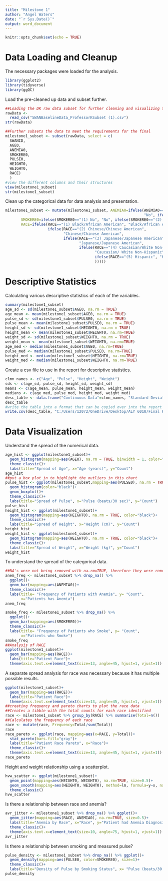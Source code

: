---
title: "Milestone 1"
author: "Angel Waters"
date: "`r Sys.Date()`"
output: word_document
---

```{r setup, include=FALSE}
knitr::opts_chunk$set(echo = TRUE)
```

# Data Loading and Cleanup

The necessary packages were loaded for the analysis.
```{r Libraries}
library(ggplot2)
library(tidyverse)
library(ggQC)
```

Load the pre-cleaned up data and subset further.
```{r Load data}
##Loading the DK raw data subset for further cleaning and visualizing the data.
rawData <- 
  read_csv("SWANBaselineData_ProfessorKSubset (1).csv")
str(rawData)

##Further subsets the data to meet the requirements for the final
milestone1_subset <- subset(rawData, select = c(
  SWANID,
  AGE0,
  ANEMIA0,
  SMOKERE0,
  PULSE0,
  HEIGHT0,
  WEIGHT0,
  RACE)
  )
#view the different columns and their structures
view(milestone1_subset)
str(milestone1_subset)

```

Clean up the categorical data for data analysis and presentation.
```{r Data Cleanup}
milestone1_subset <- mutate(milestone1_subset, ANEMIA0=ifelse(ANEMIA0=="(1) No",
                                                              "No", ifelse(ANEMIA0=="(2) Yes", "Yes", NA)),
       SMOKERE0=ifelse(SMOKERE0=="(1) No", "No", ifelse(SMOKERE0=="(2) Yes", "Yes", NA)),
       RACE=ifelse(RACE=="(1) Black/African American", "Black/African American",
                   ifelse(RACE=="(2) Chinese/Chinese American", 
                          "Chinese/Chinese American",
                          ifelse(RACE=="(3) Japanese/Japanese American",
                                 "Japanese/Japanese American",
                                 ifelse(RACE=="(4) Caucasian/White Non-Hispanic", 
                                        "Caucasian/ White Non-Hispanic", 
                                        ifelse(RACE=="(5) Hispanic", "Hispanic", NA)
                                        )))))

```


# Descriptive Statistics

Calculating various descriptive statistics of each of the variables.
```{r Descriptive Stats Numerical}
summary(milestone1_subset)
age_sd <- sd(milestone1_subset$AGE0, na.rm = TRUE)
age_mean <- mean(milestone1_subset$AGE0, na.rm = TRUE)
pulse_sd <- sd(milestone1_subset$PULSE0, na.rm = TRUE)
pulse_mean <- mean(milestone1_subset$PULSE0, na.rm = TRUE)
height_sd <- sd(milestone1_subset$HEIGHT0, na.rm = TRUE)
height_mean <- mean(milestone1_subset$HEIGHT0, na.rm=TRUE)
weight_sd <- sd(milestone1_subset$WEIGHT0, na.rm = TRUE)
weight_mean <- mean(milestone1_subset$WEIGHT0, na.rm=TRUE)
age_med <- median(milestone1_subset$AGE0, na.rm=TRUE)
pulse_med <- median(milestone1_subset$PULSE0, na.rm=TRUE)
height_med <- median(milestone1_subset$HEIGHT0, na.rm=TRUE)
weight_med <- median(milestone1_subset$WEIGHT0, na.rm=TRUE)
```

Create a csv file to use in the report for descriptive statistics.
```{r}
clmn_names <- c("Age", "Pulse", "Height", "Weight")
sds <- c(age_sd, pulse_sd, height_sd, weight_sd)
means <- c(age_mean, pulse_mean, height_mean, weight_mean)
medians <- c(age_med, pulse_med, height_med, weight_med)
desc_table <- data.frame("Continuous Data"=clmn_names, "Standard Deviation"=sds, "Mean"=means, "Medians"=medians)
desc_table
#write the table into a format that can be copied over into the report
write.csv(desc_table, "C:/Users/12072/OneDrive/Desktop/ALY 6010/Final Project\\Milestone1_Descriptive.csv")
```


# Data Visualization

Understand the spread of the numerical data.
```{r Histograms}
age_hist <- ggplot(milestone1_subset)+
  geom_histogram(mapping=aes(AGE0), na.rm = TRUE, binwidth = 1, color="black")+
  theme_classic()+
  labs(title="Spread of Age", x="Age (years)", y="Count")
age_hist
##put a box plot in to highlight the outliers in this chart
pulse_hist <- ggplot(milestone1_subset,mapping=aes(PULSE0), na.rm = TRUE)+
  geom_histogram(color="black")+
  geom_boxplot()+
  theme_classic()+
  labs(title="Spread of Pulse", x="Pulse (beats/30 sec)", y="Count")
pulse_hist
height_hist <- ggplot(milestone1_subset)+
  geom_histogram(mapping=aes(HEIGHT0), na.rm = TRUE, color="black")+
  theme_classic()+
  labs(title="Spread of Height", x="Height (cm)", y="Count")
height_hist
weight_hist <- ggplot(milestone1_subset)+
  geom_histogram(mapping=aes(WEIGHT0), na.rm = TRUE, color="black")+
  theme_classic()+
  labs(title="Spread of Weight", x="Weight (kg)", y="Count")
weight_hist
```

To understand the spread of the categorical data. 
```{r Categorical spread}
##NA's were not being removed with na.rm=TRUE, therefore they were removed before calling the ggplot functions
anem_freq <- milestone1_subset %>% drop_na() %>% 
  ggplot()+
  geom_bar(mapping=aes(ANEMIA0))+
  theme_classic()+
  labs(title= "Frequency of Patients with Anemia", y= "Count", 
       x="Patients has Anemia")
anem_freq  

smoke_freq <- milestone1_subset %>% drop_na() %>% 
  ggplot()+
  geom_bar(mapping=aes(SMOKERE0))+
  theme_classic()+
  labs(title= "Frequency of Patients who Smoke", y= "Count", 
       x="Patients who Smoke")
smoke_freq
##Analysis of RACE
ggplot(milestone1_subset)+
  geom_bar(mapping=aes(RACE))+
  labs(title="Patient Race")+
  theme(axis.text.x=element_text(size=13, angle=45, hjust=1, vjust=1))
```

A separate spread analysis for race was necessary because it has multiple possible results.
```{r Race}
ggplot(milestone1_subset)+
  geom_bar(mapping=aes(RACE))+
  labs(title="Patient Race")+
  theme(axis.text.x=element_text(size=13, angle=45, hjust=1, vjust=1))
##creating frequency and pareto charts to plot the race data
##Creates a tibble with the total counts for each race identified
race <- milestone1_subset %>% group_by(RACE) %>% summarise(Total=n())
##Calculates the frequency of each race
race <- mutate(race, Frequency=Total/sum(Total))
race
race_pareto <- ggplot(race, mapping=aes(x=RACE, y=Total))+
  stat_pareto(bars.fill="gray")+
  labs(title="Patient Race Pareto", x="Race")+
  theme_classic()+
  theme(axis.text.x=element_text(size=13, angle=45, hjust=1, vjust=1))
race_pareto
```

Height and weight relationship using a scatterplot.
```{r Height vs Weight}
hvw_scatter <- ggplot(milestone1_subset)+
  geom_point(mapping=aes(HEIGHT0, WEIGHT0), na.rm=TRUE, size=0.5)+
  geom_smooth(mapping=aes(HEIGHT0, WEIGHT0), method=lm, formula=y~x, na.rm=TRUE)+
  theme_classic()
hvw_scatter
```

Is there a relationship between race and anemia?
```{r Race vs Anemia}
avr_jitter <- milestone1_subset %>% drop_na() %>% ggplot()+
  geom_jitter(mapping=aes(RACE, ANEMIA0), na.rm=TRUE, size=0.5)+
  labs(title="Anemia by Race", x="Race", y="Patient had Anemia Diagnosis?")+
  theme_classic()+
  theme(axis.text.x=element_text(size=10, angle=75, hjust=1, vjust=1))
avr_jitter
```

Is there a relationship between smoking and measured pulse?
```{r smoking vs pulse}
pulse_density <- milestone1_subset %>% drop_na() %>% ggplot()+
  geom_density(mapping=aes(PULSE0, color=SMOKERE0), size=1)+
  theme_classic()+
  labs(title="Density of Pulse by Smoking Status", x= "Pulse (beats/30 sec)", y="Density")
pulse_density
```


